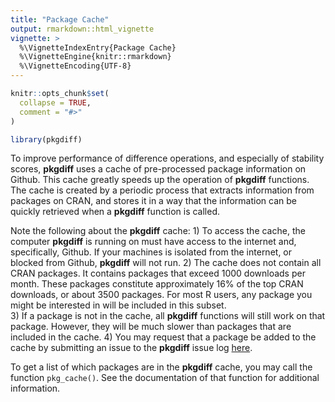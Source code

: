 ```yaml
---
title: "Package Cache"
output: rmarkdown::html_vignette
vignette: >
  %\VignetteIndexEntry{Package Cache}
  %\VignetteEngine{knitr::rmarkdown}
  %\VignetteEncoding{UTF-8}
---
```


```r
knitr::opts_chunk$set(
  collapse = TRUE,
  comment = "#>"
)
```

```r
library(pkgdiff)
```

To improve performance of difference operations, and especially 
of stability scores, **pkgdiff** uses a cache of pre-processed package
information on Github.  This cache greatly speeds up the operation
of **pkgdiff** functions.  The cache is created by a periodic process
that extracts information from packages on CRAN, and stores it in a way
that the information can be quickly retrieved when a **pkgdiff** function
is called.

Note the following about the **pkgdiff** cache:
1) To access the cache, the computer **pkgdiff** is running on must have 
access to the internet and, specifically, Github.  If your machines is 
isolated from the internet, or blocked from Github, **pkgdiff** will not run.
2) The cache does not contain all CRAN packages.  It contains packages that
exceed 1000 downloads per month.  These packages constitute approximately 16%
of the top CRAN downloads, or about 3500 packages. For most R users, any package 
you might be interested in will be included in this subset.  
3) If a package is not in the cache, all **pkgdiff** functions will still 
work on that package.  However, they will be much slower than packages
that are included in the cache. 
4) You may request that a package be added to the cache by submitting 
an issue to the **pkgdiff** issue log 
[here](https://github.com/dbosak01/pkgdiff/issues).

To get a list of which packages are in the **pkgdiff** cache, 
you may call the function `pkg_cache()`. See the documentation of that
function for additional information.

